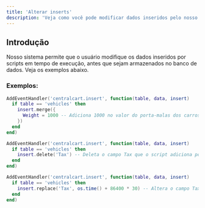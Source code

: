 ```yaml
---
title: 'Alterar inserts'
description: 'Veja como você pode modificar dados inseridos pelo nosso script.'
---
```


## Introdução

Nosso sistema permite que o usuário modifique os dados inseridos por scripts em tempo de execução, antes que sejam armazenados no banco de dados. Veja os exemplos abaixo.

### Exemplos:
<CodeGroup>

  ```lua merge
  AddEventHandler('centralcart.insert', function(table, data, insert)
    if table == 'vehicles' then
      insert.merge({
        Weight = 1000 -- Adiciona 1000 no valor do porta-malas dos carros
      })
    end
  end)
  ```

  ```lua delete
  AddEventHandler('centralcart.insert', function(table, data, insert)
    if table == 'vehicles' then
      insert.delete('Tax') -- Deleta o campo Tax que o script adiciona por padrão
    end
  end)
  ```

  ```lua replace
  AddEventHandler('centralcart.insert', function(table, data, insert)
    if table == 'vehicles' then
      insert.replace('Tax', os.time() + 86400 * 30) -- Altera o campo Tax adicionando 30 dias a partir da data atual
    end
  end)
  ```

</CodeGroup>
